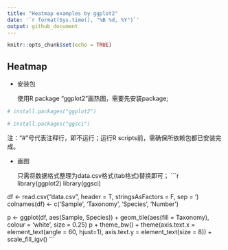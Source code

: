 ```yaml
---
title: "Heatmap examples by ggplot2"
date: '`r format(Sys.time(), "%B %d, %Y")`'
output: github_document
---
```


```r
knitr::opts_chunk$set(echo = TRUE)
```


## Heatmap

* 安装包

  使用R package "ggplot2"画热图，需要先安装package;

```r
# install.packages("ggplot2")

# install.packages("ggsci")
```
  注："#"号代表注释行，即不运行；运行R scripts前，需确保所依赖包都已安装完成。


* 画图

  只需将数据格式整理为data.csv格式(tab格式)替换即可；
```r

library(ggplot2)
library(ggsci)

df <- read.csv("data.csv", header = T, stringsAsFactors = F, sep = '\t')
colnames(df) <- c('Sample', 'Taxonomy', 'Species', 'Number')

p <- ggplot(df, aes(Sample, Species)) + geom_tile(aes(fill = Taxonomy), colour = 'white', size = 0.25)
p + theme_bw() + theme(axis.text.x = element_text(angle = 60, hjust=1), 
                       axis.text.y = element_text(size = 8)) + scale_fill_igv()
```


